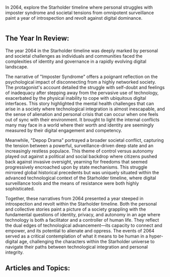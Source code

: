 In 2064, explore the Starholder timeline where personal struggles with imposter syndrome and societal tensions from omnipotent surveillance paint a year of introspection and revolt against digital dominance.

<img src="https://www.blockstar.com/wp-content/uploads/2024/06/2064-imposter-e1718989358261.png" alt="" />

## The Year In Review:
The year 2064 in the Starholder timeline was deeply marked by personal and societal challenges as individuals and communities faced the complexities of identity and governance in a rapidly evolving digital landscape.

The narrative of "Imposter Syndrome" offers a poignant reflection on the psychological impact of disconnecting from a highly networked society. The protagonist's account detailed the struggle with self-doubt and feelings of inadequacy after stepping away from the pervasive use of technology, exacerbated by the physical inability to cope with ubiquitous digital interfaces. This story highlighted the mental health challenges that can arise in a society where technological integration is almost inescapable, and the sense of alienation and personal crisis that can occur when one feels out of sync with their environment. It brought to light the internal conflicts many may face in a world where their worth and identity are seemingly measured by their digital engagement and competency.

Meanwhile, "Depop Drama" portrayed a broader societal conflict, capturing the tension between a powerful, surveillance-driven deep state and an increasingly restless populace. This theme of control versus autonomy played out against a political and social backdrop where citizens pushed back against invasive oversight, yearning for freedoms that seemed progressively encroached upon by state mechanisms. This struggle mirrored global historical precedents but was uniquely situated within the advanced technological context of the Starholder timeline, where digital surveillance tools and the means of resistance were both highly sophisticated.

Together, these narratives from 2064 presented a year steeped in introspection and revolt within the Starholder timeline. Both the personal and collective stories paint a picture of a society grappling with the fundamental questions of identity, privacy, and autonomy in an age where technology is both a facilitator and a controller of human life. They reflect the dual edges of technological advancement—its capacity to connect and empower, and its potential to alienate and oppress. The events of 2064 served as a critical contemplation of what it means to be human in a hyper-digital age, challenging the characters within the Starholder universe to navigate their paths between technological integration and personal integrity.

## Articles and Topics:

